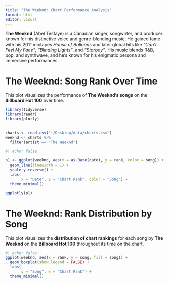 ```yaml
---
title: "The Weeknd: Chart Performance Analysis"
format: html
editor: visual
---
```


**The Weeknd** (Abel Tesfaye) is a Canadian singer, songwriter, and producer known for his distinctive voice and genre-blending music. He gained fame with his 2011 mixtapes *House of Balloons* and later global hits like *"Can't Feel My Face"*, *"Blinding Lights"*, and *"Starboy"*. His music blends R&B, pop, and synthwave, and he's known for his enigmatic persona and immersive performances.

# The Weeknd: Song Rank Over Time

This plot visualizes the performance of **The Weeknd’s songs** on the **Billboard Hot 100** over time.

```r
library(tidyverse)
library(readr)
library(plotly)


charts <- read_csv("~/Desktop/data/charts.csv")
weeknd <- charts %>%
  filter(artist == "The Weeknd")
```

```r
#| echo: false

p1 <- ggplot(weeknd, aes(x = as.Date(date), y = rank, color = song)) +
  geom_line(linewidth = 1) +
  scale_y_reverse() +
  labs(
       x = "Date", y = "Chart Rank", color = "Song") +
  theme_minimal()

ggplotly(p1)


```

# The Weeknd: Rank Distribution by Song

This plot visualizes the **distribution of chart rankings** for each song by **The Weeknd** on the **Billboard Hot 100** throughout its time on the chart.

```r
#| echo: false
ggplot(weeknd, aes(x = rank, y = song, fill = song)) +
  geom_boxplot(show.legend = FALSE) +
  labs(
       y = "Song", x = "Chart Rank") +
  theme_minimal()

```
